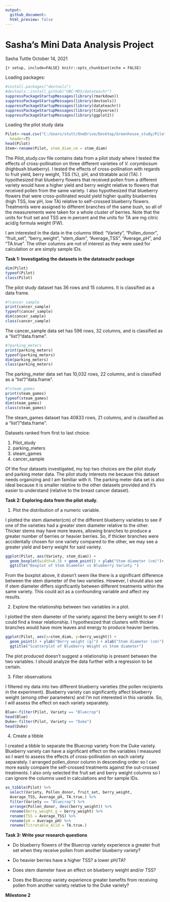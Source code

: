 ```yaml
---
output:
  github_document:
  html_preview: false
---
```


# Sasha’s Mini Data Analysis Project

Sasha Tuttle October 14, 2021

`{r setup, include=FALSE} knitr::opts_chunk$set(echo = FALSE)`

Loading packages:

``` r
#install.packages("devtools")
#devtools::install_github("UBC-MDS/datateachr")
suppressPackageStartupMessages(library(rmarkdown))
suppressPackageStartupMessages(library(devtools))
suppressPackageStartupMessages(library(datateachr))
suppressPackageStartupMessages(library(tidyverse))
suppressPackageStartupMessages(library(ggplot2))
```

Loading the pilot study data

``` r
Pilot<-read.csv("C:/Users/stutt/OneDrive/Desktop/Greenhouse_study/Pilot_study.csv", 
  header=T)
head(Pilot)
Stem<-rename(Pilot, stem_diam_cm = stem_diam)
```

The Pilot_study.csv file contains data from a pilot study where I tested the 
effects of cross-pollination on three different varieties of *V. corymbosum* 
(highbush blueberry). I tested the effects of cross-pollination with regards to 
fruit yield, berry weight, TSS (%), pH, and titratable acid (TA). I hypothesized 
that blueberry flowers that received pollen from a different variety would have 
a higher yield and berry weight relative to flowers that received pollen from the 
same variety. I also hypothesized that blueberry flowers that were 
cross-pollinated would yield higher quality blueberries (high TSS, low pH, low TA)
relative to self-crossed blueberry flowers. Treatments were assigned to different 
branches of the same bush, so all of the measurements were taken for a whole 
cluster of berries. Note that the units for fruit set and TSS are in percent and the units for TA are mg citric acid/g formula weight (FW). 

I am interested in the data in the columns titled: "Variety", "Pollen_donor",
"fruit_set", "berry_weight", "stem_diam", "Average_TSS", "Average_pH", and "TA.true".
The other columns are not of interest as they were used for calculation or are 
simply sample IDs. 

**Task 1: Investigating the datasets in the datateachr package**

``` r
dim(Pilot)
typeof(Pilot)
class(Pilot)
```

The pilot study dataset has 36 rows and 15 columns. It is classified as
a data frame.

``` r
#?cancer_sample
print(cancer_sample)
typeof(cancer_sample)
dim(cancer_sample)
class(cancer_sample)
```

The cancer_sample data set has 596 rows, 32 columns, and is classified
as a “list”/“data.frame”.

``` r
#?parking_meters
print(parking_meters)
typeof(parking_meters)
dim(parking_meters)
class(parking_meters)
```

The parking_meter data set has 10,032 rows, 22 columns, and is
classified as a “list”/“data.frame”.

``` r
#?steam_games
print(steam_games)
typeof(steam_games)
dim(steam_games)
class(steam_games)
```

The steam_games dataset has 40833 rows, 21 columns, and is classified as
a “list”/“data.frame”.

Datasets ranked from first to last choice:

1.  Pilot_study
2.  parking_meters
3.  steam_games
4.  cancer_sample

Of the four datasets investigated, my top two choices are the pilot
study and parking meter data. The pilot study interests me because this
dataset needs organizing and I am familiar with it. The parking meter
data set is also ideal because it is smaller relative to the other
datasets provided and it’s easier to understand (relative to the breast
cancer dataset).

**Task 2: Exploring data from the pilot study.**

1.  Plot the distribution of a numeric variable.

I plotted the stem diameter(cm) of the different blueberry varieties to
see if one of the varieties had a greater stem diameter relative to the
other. Thicker stems may have more leaves, allowing branches to produce
a greater number of berries or heavier berries. So, if thicker branches
were accidentally chosen for one variety compared to the other, we may
see a greater yield and berry weight for said variety.

``` r
ggplot(Pilot, aes(Variety, stem_diam)) +
  geom_boxplot(width=0.3) + geom_point() + ylab("Stem diameter (cm)")+
  ggtitle("Boxplot of Stem Diameter vs Blueberry Variety ")
```

From the boxplot above, it doesn’t seem like there is a significant
difference between the stem diameter of the two varieties. However, I
should also see if stem diameter differs significantly between different
treatments within the same variety. This could act as a confounding
variable and affect my results.

2.  Explore the relationship between two variables in a plot.

I plotted the stem diameter of the variety against the berry weight to
see if I could find a linear relationship. I hypothesized that clusters
with thicker branches would have more leaves and energy to produce
heavier berries.

``` r
ggplot(Pilot, aes(x=stem_diam, y=berry_weight)) +
  geom_point() + ylab("Berry weight (g)") + xlab("Stem diameter (cm)") +
  ggtitle("Scatterplot of Blueberry Weight vs Stem diameter")
```

The plot produced doesn’t suggest a relationship is present between the
two variables. I should analyze the data further with a regression to be
certain.

3.  Filter observations

I filtered my data into two different blueberry varieties (the pollen
recipients in the experiment). Blueberry variety can significantly
affect blueberry weight (among other parameters) and I’m not interested
in this variable. So, I will assess the effect on each variety
separately.

``` r
Blue<-filter(Pilot, Variety == "Bluecrop")
head(Blue)
Duke<-filter(Pilot, Variety == "Duke")
head(Duke)
```

4.  Create a tibble

I created a tibble to separate the Bluecrop variety from the Duke
variety. Blueberry variety can have a significant effect on the
variables I measured so I want to assess the effects of
cross-pollination on each variety separately. I arranged pollen_donor
column in descending order so I can more easily compare the self-crossed
treatments against the out-crossed treatments. I also only selected the
fruit set and berry weight columns so I can ignore the columns used in
calculations and for sample IDs.

``` r
as_tibble(Pilot) %>%
  select(Variety, Pollen_donor, fruit_set, berry_weight, 
  Average_TSS, Average_pH, TA.true.) %>%
  filter(Variety == "Bluecrop") %>%
  arrange(Pollen_donor, desc(berry_weight)) %>%
  rename(Berry_weight_g = berry_weight) %>%
  rename(TSS = Average_TSS) %>%
  rename(pH = Average_pH) %>%
  rename(Titratable_Acid = TA.true.)
```

**Task 3: Write your research questions**

-   Do blueberry flowers of the Bluecrop variety experience a greater
    fruit set when they receive pollen from another blueberry variety?

-   Do heavier berries have a higher TSS? a lower pH/TA?

-   Does stem diameter have an effect on blueberry weight and/or TSS?

-   Does the Bluecrop variety experience greater benefits from receiving
    pollen from another variety relative to the Duke variety?

**Milestone 2**

